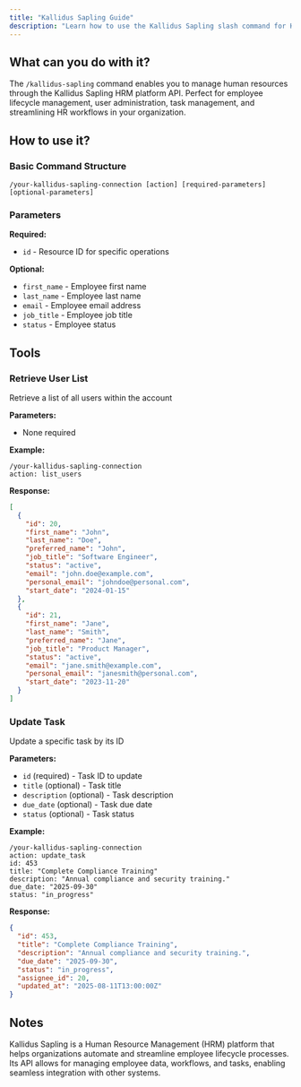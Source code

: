 ```yaml
---
title: "Kallidus Sapling Guide"
description: "Learn how to use the Kallidus Sapling slash command for HR management"
---
```


## What can you do with it?

The `/kallidus-sapling` command enables you to manage human resources through the Kallidus Sapling HRM platform API. Perfect for employee lifecycle management, user administration, task management, and streamlining HR workflows in your organization.

## How to use it?

### Basic Command Structure
```
/your-kallidus-sapling-connection [action] [required-parameters] [optional-parameters]
```

### Parameters

**Required:**

- `id` - Resource ID for specific operations

**Optional:**

- `first_name` - Employee first name
- `last_name` - Employee last name
- `email` - Employee email address
- `job_title` - Employee job title
- `status` - Employee status

## Tools

### Retrieve User List
Retrieve a list of all users within the account

**Parameters:**
- None required

**Example:**
```
/your-kallidus-sapling-connection
action: list_users
```

**Response:**
```json
[
  {
    "id": 20,
    "first_name": "John",
    "last_name": "Doe",
    "preferred_name": "John",
    "job_title": "Software Engineer",
    "status": "active",
    "email": "john.doe@example.com",
    "personal_email": "johndoe@personal.com",
    "start_date": "2024-01-15"
  },
  {
    "id": 21,
    "first_name": "Jane",
    "last_name": "Smith",
    "preferred_name": "Jane",
    "job_title": "Product Manager",
    "status": "active",
    "email": "jane.smith@example.com",
    "personal_email": "janesmith@personal.com",
    "start_date": "2023-11-20"
  }
]
```

### Update Task
Update a specific task by its ID

**Parameters:**
- `id` (required) - Task ID to update
- `title` (optional) - Task title
- `description` (optional) - Task description
- `due_date` (optional) - Task due date
- `status` (optional) - Task status

**Example:**
```
/your-kallidus-sapling-connection
action: update_task
id: 453
title: "Complete Compliance Training"
description: "Annual compliance and security training."
due_date: "2025-09-30"
status: "in_progress"
```

**Response:**
```json
{
  "id": 453,
  "title": "Complete Compliance Training",
  "description": "Annual compliance and security training.",
  "due_date": "2025-09-30",
  "status": "in_progress",
  "assignee_id": 20,
  "updated_at": "2025-08-11T13:00:00Z"
}
```

## Notes

Kallidus Sapling is a Human Resource Management (HRM) platform that helps organizations automate and streamline employee lifecycle processes. Its API allows for managing employee data, workflows, and tasks, enabling seamless integration with other systems.

